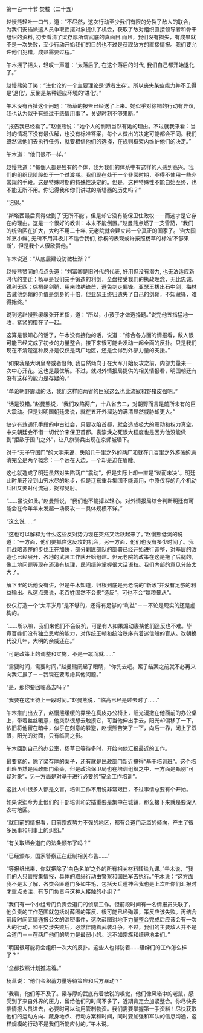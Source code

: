 

第一百一十节 焚楼（二十五）

赵慢熊轻吐一口气，道：“不尽然，这次行动至少我们有限的分裂了敌人的联合，为我们安插派遣人员争取摇摆对象提供了机会，获取了敌对组织直接领导者和骨干组织的资料, 初步看清了梁存厚所谓武底的真面目.而且，我们没有损失，有成果就不是一次失败，至少行动开始我们的目的也不过是获取敌方的直接情报。我们要允许他们犯错，成熟需要过程。”

午木摇了摇头，轻叹一声道：“太落后了, 在这个落后的时代, 我们自己都开始退化了。”

赵慢熊笑了笑：“进化论的一个主要理论是‘适者生存’。所以丧失某些能力并不见得是‘退化’，反倒是某种适应环境的‘进化’。”

午木没有再扯这个问题：“杨草的报告已经送了上来。她似乎对徐桐的行动有异议, 我也认为似乎有些过于感情用事了，关键时刻不够果断。”

“报告我已经看了。”赵慢熊说：“她个人的判断当然有她的理由。不过就我来看：当时的情况下没有最优解，也没有标准答案，每个人做出的决定可能都会不同。我们既然派他们去执行任务，就要相信他们的选择，在规则框架内维护他们的决定。”

午木道：“他们很不一样。”

赵慢熊道：“每個人都是独有的个体，我为我们的体系中有这样的人感到高兴。我们的组织现阶段处于一个过渡期。我们现在处于一个非常时期，不得不使用一些非常规的手段。这是特殊时期的特殊性决定的。但是，这种特殊性不能自始至终，也不能无所不用。你记得我和你们讲过的斯塔西的历史吗？”

“记得。”

“斯塔西最后真得做到了‘无所不能’，但是却它没有能保卫住政权－－而这才是它存在的理由。这是一个很好的教训：本末不能倒置。”赵曼熊点燃了一支雪茄，“我们的统治区在扩大，大约不用二十年, 元老院就会建立起一个真正的国家了。‘治大国如烹小鲜’, 无所不用其极并不适合我们, 徐桐的表现或许按照杨草的标准‘不够果断’，但是我个人很欣赏他。”

午木说道：“从底层建设防微杜渐？”

赵慢熊赞同的点点头道：“刘富卿是旧时代的代表, 好用但没有潜力, 也无法适应新时代的变迁；杨草是我们亲手锻造的利剑，全盘接受我们的执政理念，无比忠诚，锐利无匹；徐桐是剑鞘，用来收纳锋芒，避免剑走偏锋。亚瑟王拔出石中剑，梅林告诫他剑鞘的价值是剑身的十倍，但亚瑟王终归遗失了自己的剑鞘，不知藏锋，难得始终。”

说到这赵慢熊缓缓张开五指，道：“所以，小孩子才做选择题。”说完他五指猛地一收，紧紧的攥在了一起。

这算是很知心的话了，午木没有接他的话，说道：“综合各方面的情报看，敌人很可能已经完成了初步的力量整合，接下来很可能会发动一起全面的反扑。只是我们现在不清楚这种反扑是仅仅是两广地区，还是会得到外部力量的支援。”

“如果我是大明皇帝或者督师, 我自然倾向于在大军开始反攻之前，内部力量来一次中心开花。这也是最优解。不过，就对外情报局提供的相关情报看，明国朝廷有没有这样的能力是存疑的。”

“单论朝野震动的话，我们这样陷两省的巨寇这么也比流寇和野猪皮强吧。”

“话是没错。”赵曼熊说，“我们攻陷两广，十八省去二，对朝野而言是前所未有的巨大震动。但是对明国朝廷来说，就在五环外溜达的满清显然威胁却更大。”

缺少有效通讯手段的中古社会，只要攻陷首都，就会造成极大的震动和权力真空。中央朝廷会不惜一切代价来保卫首都。袁崇焕之死很大程度也是因为他没能做到“拒敌于国门之外”，让八旗骑兵出现在京师城墙下。

对于“天子守国门”的大明来说，失陷几千里之外的两广和就在几百里之外游荡的满清完全是两个概念：一个远在天边，一个却是迫在眉睫。

这也就造成了明廷虽然对失陷两广“震动”，但是实际上却一直是“议而未决”。明廷此时虽还没到山穷水尽的地步，但是辽东重兵集团不能调用，中原仅存的几个机动兵团又要对付流寇，捉襟见肘。

“……虽说如此，”赵曼熊说，“我们也不能掉以轻心。对外情报局综合判断明廷有可能会在今年年末发起一场反攻－－具体规模不详。”

“这么说……”

“这也可以解释为什么这些反对势力现在突然又活跃起来了。”赵慢熊低沉的说道：“一方面，他们要抓住这反攻的机会，另一方面，他们也没有多少时间了。我们战略调整的步伐正在加快，部分剿匪部队的部署已经开始进行调整，对基层的改造也已经展开，各地的武装工作队开始组建。但元老院的政策在这是拖了后腿的，像土地问题等现在还没有梳理，民间缙绅掌握很大话语权。我们内部的意见分歧太大了。

解下里的话他没有讲，但是午木知道，归根到底是元老院的“新政“并没有足够的利益输出。从这点来说，老百姓固然不会来“造反”，可也不会“赢粮景从”。

仅仅打造一个“太平岁月”是不够的，还得有足够的“利益”－－不论是现实的还是虚构的。

“……所以嘛，我们来他们不会反抗，可是有人如果煽动裹挟他们造反也不难。毕竟百姓们没有独立思考的能力，对传统王朝和统治秩序有着迷信般的盲从。改朝换代没几年，大明的余威还在。”

“可是政策上的调整和实施，不是一蹴而就……”

“需要时间，需要时间，”赵曼熊闭起了眼睛，“你先去吧。案子结案之前就不必再来向我汇报了－－我现在要考虑其他问题。”

“是，那你要回临高去吗？”

“我要在这里待上一段时间。”赵曼熊说，“临高已经是过去时了……”

午木推门出去了，赵慢熊缓缓的靠坐在真皮办公椅上，阳光漫撒在他面前的办公桌上，带着丝丝暖意，他突然很想去触摸它，可当他伸出手去，阳光却偏移了一下，依旧将他留在暗中，似乎在刻意的躲避，赵慢熊苦笑了一下，向后一靠，闭上了双眼，阳光的对面，只有临高之影。

午木回到自己的办公室，杨草已等待多时，开始向他汇报最近的工作。

最要紧的，除了梁存厚的案子，还有就是民政部门新近搞得“基干培训班”。这个培训班虽然是民政部门牵头，但是政治保卫局也在培训组织之中，一方面是甄别“可疑对象”，另一方面是对基干进行必要的“安全工作培训”。

这批人中很多人都是文盲，培训工作不用说非常艰巨，不过事情总要有个开始。

如果说迄今为止他们的干部培训和安插重要是集中在城镇，那么接下来就是要深入农村地区。

“就目前的情报看，目前宗族势力不强的地区，都有会道门泛滥的倾向，产生了很多民事和刑事上的纠纷。”

“有关取缔会道门的法条颁布了吗？”

“已经颁布，国家警察正在赶制相关布告……”

“等报纸出来，你就把除了‘白色名单’之外的所有相关材料转给九课。”午木说，“我们的人只管搜集情报，具体的取缔行动由警察和国民军去执行。”午木说：“这方面我不是太了解，各类会匪道门多如牛毛，包括天兵道神会我也是上次听你们汇报时才重点关注，有专门负责与这种人接触的小组？”

“我们有一个小组专门负责会道门的侦察工作。但前段时间有一名情报员失联了，他负责的工作范围就包括对薛图的策反、很可能已经殉职，策反应该失败。再结合前段时间匪情通报公文的泄密事件，这次薛图对地下力量整合完成后应该会有一次大的行动，和平交涉失败后，必然伴随着武装斗争。不过，我们的主要敌人并不是会道门－－在两广他们的势力是最弱小的。远不如宗族和缙绅地主们。”

“明国很可能将会组织一次大的反扑。这些人也得防着……缙绅们的工作怎么样了？”

“全都按照计划推进着。”

杨草说：“他们会积蓄力量等待策应和后方暴动？”

“我看，他们等不及了。梁存厚的武底有着敏锐的嗅觉，他们像风箱中的老鼠，感受到了来自外界的压力，留给他们的时间不多了，近期肯定会加紧整合。你尽快安插情报人员进去，必要时可以动用管制物资。我们需要掌握第一手资料！尽快获取他们的运动方向、藏身地点、行动方案和时间，同时要加强和军队的信息沟通，这样规模的行动不是我们所能应付的。”午木说。

